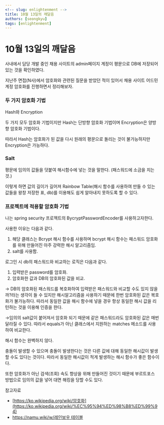 ```yaml
---
<!-- slug: enlightenment -->
title: 10월 13일의 깨달음
authors: [seongkyu]
tags: [enlightenment]
---
```


# 10월 13일의 깨달음

사내에서 담당 개발 중인 채용 사이트의 admin페이지 계정이 평문으로 DB에 저장되어있는 것을 확인하였다.

지난주 면접(N사)에서 암호화와 관련된 질문을 받았던 적이 있어서 채용 사이트 어드민 계정 암호화를 진행하면서 정리해보자.

### 두 가지 암호화 기법

Hash와 Encryption

두 가지 모두 암호화 기법이지만 Hash는 단방향 암호화 기법이며 Encryption은 양방향 암호화 기법이다.

따라서 Hash는 암호화가 된 값을 다시 원래의 평문으로 돌리는 것이 불가능하지만 Encryption은 가능하다.

### Salt

평문에 임의의 값들을 덧붙여 해시함수에 넣는 것을 말한다. (패스워드에 소금을 치는 것.)

이렇게 하면 값의 길이가 길어져 Rainbow Table(해시 함수를 사용하여 만들 수 있는 값들을 왕창 저장한 표, db)를 이용해도 쉽게 알아내지 못하도록 할 수 있다.

### 프로젝트에 적용할 암호화 기법

나는 spring security 프로젝트의 BycryptPasswordEncoder를 사용하고자한다.

사용한 이유는 다음과 같다.

1. 해당 클래스는 Bcrypt 해시 함수를 사용하며 bcrypt 해시 함수는 패스워드 암호화를 위해 만들어진 아주 강력한 해시 알고리즘임.
2. salt를 사용함.

로그인 시 db의 패스워드와 비교하는 로직은 다음과 같다.

1. 입력받은 password를 암호화.
2. 암호화한 값과 DB의 암호화된 값을 비교.

→ DB의 암호화된 패스워드를 복호화하여 입력받은 패스워드와 비교할 수도 있지 않을까?라는 생각이 들 수 있지만 해시알고리즘을 사용하기 때문에 한번 암호화된 값은 복호화가 불가능하다. 따라서 동일한 값을 해시 함수에 넣을 경우 항상 동일한 해시 값을 리턴하는 것을 이용해 인증을 한다.

→임의의 salt값이 붙어져서 암호화 되기 때문에 같은 패스워드라도 암호화된 값은 매번 달라질 수 있다. 따라서 equals가 아닌 클래스에서 지원하는 matches 메소드를 사용하여 비교한다.

해시 함수는 완벽하지 않다.

충돌이 발생할 수 있으며 충돌이 발생한다는 것은 다른 값에 대해 동일한 해시값이 발생할 수도 있다는 것이다. 따라서 동일한 해시값이 적게 발생하는 해시 함수가 좋은 함수이다.

또한 암호화가 아닌 검색(조회) 속도 향상을 위해 만들어진 것이기 때문에 부르트포스 방법으로 임의의 값을 넣어 대면 해킹을 당할 수도 있다.

참고자료

- [https://ko.wikipedia.org/wiki/암호화](https://ko.wikipedia.org/wiki/%EC%95%94%ED%98%B8%ED%99%94)
- [https://namu.wiki/w/레인보우 테이블](https://namu.wiki/w/%EB%A0%88%EC%9D%B8%EB%B3%B4%EC%9A%B0%20%ED%85%8C%EC%9D%B4%EB%B8%94)